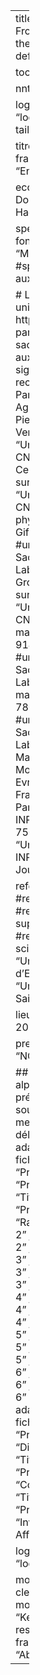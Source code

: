 ---
title: "Saclay Thesis FrontPage"
output:
  thesisdown::thesis_pdf: default 
  
toc: false
csl: csl/apa.csl
  
nnt: "2020UPASA000"

logo_cotutelle: "logos/cotutelle.png"
taille_logo_cotutelle: "8.0cm"

titre_francais: "Titre en français"
titre_anglais: "English title"

ecole_doctotrale: "Ecole Doctorale de Mathématique Hadamard (EDMH) n°574"

specialite: "Mathématique fondamentale"
# specialite: "Mathématiques appliquées"
#specialite: "Mathématiques aux interfaces"

# Liste des unités / list of units :
# https://www.universite-paris-saclay.fr/recherche/services-aux-chercheurs/comment-signer-une-publication-de-recherche
unite: "Université Paris-Saclay, INRAE, AgroParisTech, Institut Jean-Pierre Bourgin, 78000, Versailles, France."
#unite: "Université Paris-Saclay, CNRS, ENS Paris-Saclay, Centre Borelli, 91190, Gif-sur-Yvette, France"
#unite: "Université Paris-Saclay, CNRS, CEA, Institut de physique théorique, 91191, Gif-sur-Yvette, France"
#unite: "Université Paris-Saclay, IHES, CNRS, Laboratoire Alexander Grothendieck, 91440, Bures-sur-Yvette, France"
#unite: "Université Paris-Saclay, CNRS, Laboratoire de mathématiques d'Orsay, 91405, Orsay, France"
#unite: "Université Paris-Saclay, UVSQ, CNRS, Laboratoire de mathématiques de Versailles, 78000, Versailles, France"
#unite: "Université Paris-Saclay, CNRS, Univ Evry, Laboratoire de Mathématiques et Modélisation d'Evry, 91037, Evry-Courcouronnes, France"
#unite: "Université Paris-Saclay, AgroParisTech, INRAE, UMR MIA-Paris, 75005, Paris, France"
#unite: "Université Paris-Saclay, INRAE, MaIAGE, 78350, Jouy-en-Josas, France"

referent: "AgroParisTech"
#referent: "CentraleSupélec"
#referent: "Ecole normale supérieure de Paris-Saclay"
#referent: "Faculté des sciences d'Orsay"
#referent: "Université d'Évry-Val d'Essonne"
#referent: "Université de Versailles Saint-Quentin-en-Yvelines"

lieu: "Paris"
date_jma: "jj mm 202X"

prenom: "Prénom"
nom: "NOM"

## Par rôle puis ordre alphabétique
## Ne mettre le président qu'après la soutenance 
## Séparer les membres qui participent aux délibarétion des autres
## À adapter si besoin dans le fichier template.tex 
jur1_nom: "Prénom NOM 1"
jur1_qualite: "Présidente 1"
jur1_titre: "Titre, Affiliation 1"
jur2_nom: "Prénom NOM 2"
jur2_qualite: "Rapporteur et examinateur 2"
jur2_titre: "Titre, Affiliation 2"
jur3_nom: "Prénom NOM 3"
jur3_qualite: "Rapporteur 3"
jur3_titre: "Titre, Affiliation 3"
jur4_nom: "Prénom NOM 4"
jur4_qualite: "Examinatrice 4"
jur4_titre: "Titre, Affiliation 4"
jur5_nom: "Prénom NOM 5"
jur5_qualite: "Examinateur 5"
jur5_titre: "Titre, Affiliation 5"
jur6_nom: "Prénom NOM 6"
jur6_qualite: "Examinateur 6"
jur6_titre: "Titre, Affiliation 6"
## Séparation ici, à adapter si besoin dans le fichier template.tex 
jur7_nom: "Prénom NOM 7"
jur7_qualite: "Directrice 7"
jur7_titre: "Titre, Affiliation 7"
jur8_nom: "Prénom NOM 8"
jur8_qualite: "Codirecteur 8"
jur8_titre: "Titre, Affiliation 8"
jur9_nom: "Prénom NOM 9"
jur9_qualite: "Invité 9"
jur9_titre: "Titre, Affiliation 9"

logo_ecole_doctotrale: "logos/logo_usp_ABIES.png"

mots_clefs_francais: "Mots-clefs en français."
mots_clefs_anglais: "Keywords in English."
resume_francais: "Résumé en français"
resume_anglais: "Abstract in English"
---